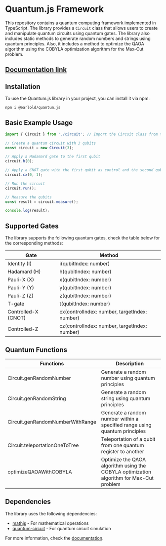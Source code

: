 # Quantum.js Framework

This repository contains a quantum computing framework implemented in TypeScript. The library provides a `Circuit` class that allows users to create and manipulate quantum circuits using quantum gates. The library also includes static methods to generate random numbers and strings using quantum principles. Also, it includes a method to optimize the QAOA algorithm using the COBYLA optimization algorithm for the Max-Cut problem.

## [Documentation link](https://docs-quantum-js.iot-sdn.space/)

## Installation

To use the Quantum.js library in your project, you can install it via npm:

```bash
npm i @earlold/quantum.js
```

## Basic Example Usage

```typescript
import { Circuit } from './circuit'; // Import the Circuit class from the library

// Create a quantum circuit with 3 qubits
const circuit = new Circuit(3);

// Apply a Hadamard gate to the first qubit
circuit.h(0);

// Apply a CNOT gate with the first qubit as control and the second qubit as target
circuit.cx(0, 1);

// Run the circuit
circuit.run();

// Measure the qubits
const result = circuit.measure();

console.log(result);
```

## Supported Gates

The library supports the following quantum gates, check the table below for the corresponding methods:

| Gate                | Method                                        |
| ------------------- | --------------------------------------------- |
| Identity (I)        | i(qubitIndex: number)                         |
| Hadamard (H)        | h(qubitIndex: number)                         |
| Pauli-X (X)         | x(qubitIndex: number)                         |
| Pauli-Y (Y)         | y(qubitIndex: number)                         |
| Pauli-Z (Z)         | z(qubitIndex: number)                         |
| T-gate              | t(qubitIndex: number)                         |
| Controlled-X (CNOT) | cx(controlIndex: number, targetIndex: number) |
| Controlled-Z        | cz(controlIndex: number, targetIndex: number) |

## Quantum Functions

| Functions                        | Description                                                                             |
| -------------------------------- | --------------------------------------------------------------------------------------- |
| Circuit.genRandomNumber          | Generate a random number using quantum principles                                       |
| Circuit.genRandomString          | Generate a random string using quantum principles                                       |
| Circuit.genRandomNumberWithRange | Generate a random number within a specified range using quantum principles              |
| Circuit.teleportationOneToTree   | Teleportation of a qubit from one quantum register to another                           |
| optimizeQAOAWithCOBYLA           | Optimize the QAOA algorithm using the COBYLA optimization algorithm for Max-Cut problem |

## Dependencies

The library uses the following dependencies:

- [mathjs](https://www.npmjs.com/package/mathjs) - For mathematical operations
- [quantum-circuit](https://www.npmjs.com/package/quantum-circuit) - For quantum circuit simulation

For more information, check the [documentation](https://docs-quantum-js.iot-sdn.space/).
